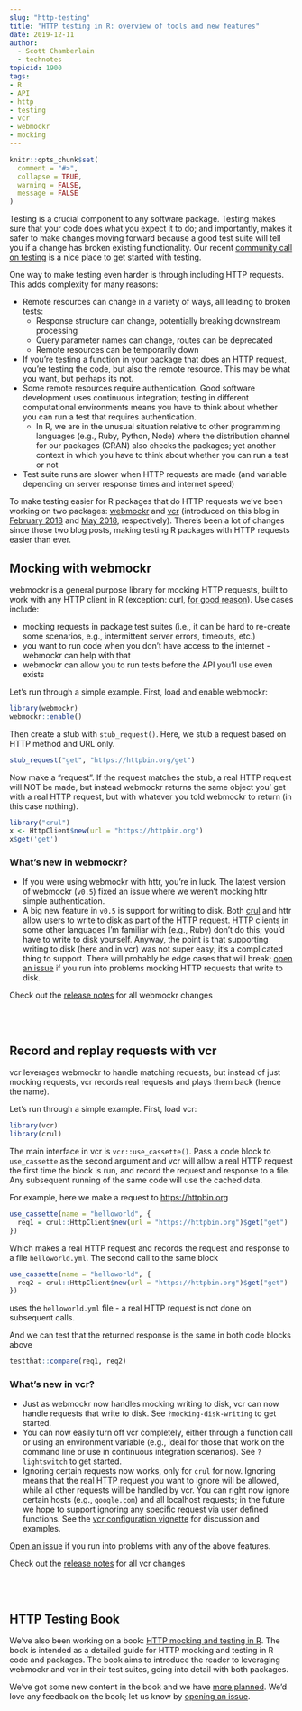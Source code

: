 ```yaml
---
slug: "http-testing"
title: "HTTP testing in R: overview of tools and new features"
date: 2019-12-11
author:
  - Scott Chamberlain
  - technotes
topicid: 1900
tags:
- R
- API
- http
- testing
- vcr
- webmockr
- mocking
---
```


```r
knitr::opts_chunk$set(
  comment = "#>",
  collapse = TRUE,
  warning = FALSE,
  message = FALSE
)
```

Testing is a crucial component to any software package. Testing makes sure
that your code does what you expect it to do; and importantly, makes it safer to make
changes moving forward because a good test suite will tell you if a change has broken
existing functionality. Our recent [community call on testing][call] is a nice
place to get started with testing.

One way to make testing even harder is through including HTTP requests. This adds
complexity for many reasons:

- Remote resources can change in a variety of ways, all leading to broken tests:
    - Response structure can change, potentially breaking downstream processing
    - Query parameter names can change, routes can be deprecated
    - Remote resources can be temporarily down
- If you're testing a function in your package that does an HTTP request, you're
testing the code, but also the remote resource. This may be what you want, but perhaps
its not. 
- Some remote resources require authentication. Good software development uses
continuous integration; testing in different computational environments means
you have to think about whether you can run a test that requires authentication.
    - In R, we are in the unusual situation relative to other programming languages
    (e.g., Ruby, Python, Node) where the distribution channel for our packages (CRAN)
    also checks the packages; yet another context in which you have to think about
    whether you can run a test or not
- Test suite runs are slower when HTTP requests are made (and variable depending
on server response times and internet speed)

To make testing easier for R packages that do HTTP requests we've been working on
two packages: [webmockr][] and [vcr][] (introduced on this blog in
[February 2018][webmockrblog] and [May 2018][vcrblog], respectively). There's been
a lot of changes since those two blog posts, making testing R packages with HTTP
requests easier than ever.

## Mocking with webmockr

webmockr is a general purpose library for mocking HTTP requests, built to work
with any HTTP client in R (exception: curl, [for good reason][reason]). Use cases
include:

- mocking requests in package test suites (i.e., it can be hard to re-create 
some scenarios, e.g., intermittent server errors, timeouts, etc.)
- you want to run code when you don't have access to the internet - webmockr
can help with that
- webmockr can allow you to run tests before the API you'll use even exists

Let's run through a simple example. First, load and enable webmockr:

```r
library(webmockr)
webmockr::enable()
```

Then create a stub with `stub_request()`. Here, we stub a request based on
HTTP method and URL only.

```r
stub_request("get", "https://httpbin.org/get")
```

Now make a "request". If the request matches the stub, a real HTTP request will NOT
be made, but instead webmockr returns the same object you' get with a real 
HTTP request, but with whatever you told webmockr to return (in this case nothing).

```r
library("crul")
x <- HttpClient$new(url = "https://httpbin.org")
x$get('get')
```

### What's new in webmockr?

- If you were using webmockr with httr, you're in luck. The latest version of webmockr (`v0.5`)
fixed an issue where we weren't mocking httr simple authentication.
- A big new feature in `v0.5` is support for writing to disk. Both [crul][] and httr allow 
users to write to disk as part of the HTTP request. HTTP clients in some other languages
I'm familiar with (e.g., Ruby) don't do this; you'd have to write to disk yourself. Anyway,
the point is that supporting writing to disk (here and in vcr) was not super easy; it's
a complicated thing to support. There will probably be edge cases that will break;
[open an issue](https://github.com/ropensci/webmockr/issues) if you run into problems
mocking HTTP requests that write to disk.

Check out the [release notes](https://github.com/ropensci/webmockr/releases)
for all webmockr changes

<br><br>

## Record and replay requests with vcr

vcr leverages webmockr to handle matching requests, but instead of just mocking requests,
vcr records real requests and plays them back (hence the name).

Let's run through a simple example. First, load vcr:

```r
library(vcr)
library(crul)
```

The main interface in vcr is `vcr::use_cassette()`. Pass a code block to `use_cassette` 
as the second argument and vcr will allow a real HTTP request the first time the block
is run, and record the request and response to a file. Any subsequent running of the 
same code will use the cached data.

For example, here we make a request to <https://httpbin.org>

```r
use_cassette(name = "helloworld", {
  req1 = crul::HttpClient$new(url = "https://httpbin.org")$get("get")
})
```

Which makes a real HTTP request and records the request and response to a
file `helloworld.yml`. The second call to the same block

```r
use_cassette(name = "helloworld", {
  req2 = crul::HttpClient$new(url = "https://httpbin.org")$get("get")
})
```

uses the `helloworld.yml` file - a real HTTP request is not done on subsequent calls.

And we can test that the returned response is the same in both code blocks above

```r
testthat::compare(req1, req2)
```

### What's new in vcr?

- Just as webmockr now handles mocking writing to disk, vcr can now handle requests that
write to disk. See `?mocking-disk-writing` to get started.
- You can now easily turn off vcr completely, either through a function call or 
using an environment variable (e.g., ideal for those that work on the command line
or use in continuous integration scenarios). See `?lightswitch` to get started.
- Ignoring certain requests now works, only for `crul` for now. Ignoring means 
that the real HTTP request you want to ignore will be allowed, while all other requests
will be handled by vcr. You can right now ignore certain hosts (e.g., `google.com`) 
and all localhost requests; in the future we hope to support ignoring any specific
request via user defined functions. See the [vcr configuration vignette][ignore] for
discussion and examples.

[Open an issue](https://github.com/ropensci/vcr/issues) if you run
into problems with any of the above features.

Check out the [release notes](https://github.com/ropensci/vcr/releases)
for all vcr changes

<br><br>

## HTTP Testing Book

We've also been working on a book: [HTTP mocking and testing in R][book]. The book
is intended as a detailed guide for HTTP mocking and testing in R code
and packages. The book aims to introduce the reader to leveraging webmockr and
vcr in their test suites, going into detail with both packages. 

We've got some new content in the book and we have [more planned][bookiss]. 
We'd love any feedback on the book; let us know by [opening an issue][bookiss].


[call]: https://ropensci.org/commcalls/2019-12-05/
[webmockr]: https://github.com/ropensci/webmockr/
[vcr]: https://github.com/ropensci/vcr/
[webmockrblog]: https://ropensci.org/technotes/2018/02/20/webmockr-intro/
[vcrblog]: https://ropensci.org/technotes/2018/05/25/vcr-http-request-cacahing/
[book]: https://books.ropensci.org/http-testing/
[bookiss]: https://github.com/ropensci-books/http-testing/issues
[reason]: https://github.com/jeroen/curl/pull/174
[crul]: https://github.com/ropensci/crul/
[ignore]: https://docs.ropensci.org/vcr/articles/configuration.html#ignoring-some-requests
